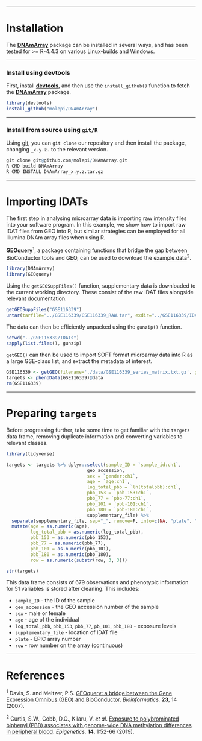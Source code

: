 
***

# Installation #
  
The [**DNAmArray**](https://github.com/molepi/DNAmArray) package can be installed in several ways, and has been tested for >= R-4.4.3 on various Linux-builds and Windows.

***

### Install using **devtools** ###

First, install [**devtools**](https://github.com/hadley/devtools), and then use the `install_github()` function to fetch the [**DNAmArray**](https://github.com/molepi/DNAmArray) package.

```r
library(devtools)
install_github("molepi/DNAmArray")
```

***

### Install from source using `git/R` ###

Using [git](https://git-scm.com/), you can `git clone` our repository and then install the package, changing `_x.y.z.` to the relevant version.

```r
git clone git@github.com/molepi/DNAmArray.git
R CMD build DNAmArray
R CMD INSTALL DNAmArray_x.y.z.tar.gz
```

***

# Importing IDATs #

The first step in analysing microarray data is importing raw intensity files into your software program. In this example, we show how to import raw IDAT files from GEO into R, but similar strategies can be employed for all Illumina DNAm array files when using R. 

[**GEOquery**](https://bioconductor.org/packages/release/bioc/html/GEOquery.html)<sup>1</sup>, a package containing functions that bridge the gap between [BioConductor](https://www.bioconductor.org) tools and [GEO](https://www.ncbi.nlm.nih.gov/geo/), can be used to download the [example data](https://www.ncbi.nlm.nih.gov/geo/query/acc.cgi?acc=GSE113018)<sup>2</sup>. 

```r
library(DNAmArray)
library(GEOquery)
```

Using the `getGEOSuppFiles()` function, supplementary data is downloaded to the current working directory. These consist of the raw IDAT files alongside relevant documentation. 

```r
getGEOSuppFiles("GSE116339")
untar(tarfile="../GSE116339/GSE116339_RAW.tar", exdir="../GSE116339/IDATs")
```

The data can then be efficiently unpacked using the `gunzip()` function.

```r
setwd("../GSE116339/IDATs")
sapply(list.files(), gunzip)
```

`getGEO()` can then be used to import SOFT format microarray data into R as a large GSE-class list, and extract the metadata of interest. 

```r
GSE116339 <- getGEO(filename='./data/GSE116339_series_matrix.txt.gz', getGPL = FALSE)
targets <- phenoData(GSE116339)@data
rm(GSE116339)
```

***

# Preparing `targets` #

Before progressing further, take some time to get familiar with the `targets` data frame, removing duplicate information and converting variables to relevant classes. 

``` r
library(tidyverse)

targets <- targets %>% dplyr::select(sample_ID = `sample_id:ch1`,
                              geo_accession,
                              sex = `gender:ch1`,
                              age = `age:ch1`,
                              log_total_pbb = `ln(totalpbb):ch1`,
                              pbb_153 = `pbb-153:ch1`,
                              pbb_77 = `pbb-77:ch1`,
                              pbb_101 = `pbb-101:ch1`,
                              pbb_180 = `pbb-180:ch1`,
                              supplementary_file) %>% 
  separate(supplementary_file, sep="_", remove=F, into=c(NA, "plate", "row", NA)) %>% 
  mutate(age = as.numeric(age),
         log_total_pbb = as.numeric(log_total_pbb),
         pbb_153 = as.numeric(pbb_153),
         pbb_77 = as.numeric(pbb_77),
         pbb_101 = as.numeric(pbb_101),
         pbb_180 = as.numeric(pbb_180),
         row = as.numeric(substr(row, 3, 3)))

str(targets)
```

This data frame consists of 679 observations and phenotypic information for 51 variables is stored after cleaning. This includes:

* `sample_ID` - the ID of the sample
* `geo_accession` - the GEO accession number of the sample
* `sex` - male or female
* `age` - age of the individual
* `log_total_pbb`, `pbb_153`, `pbb_77`, `pb_101`, `pbb_180` - exposure levels
* `supplementary_file` - location of IDAT file
* `plate` - EPIC array number
* `row` - row number on the array (continuous)

***

# References #

<sup>1</sup> Davis, S. and Meltzer, P.S. [GEOquery: a bridge between the Gene Expression Omnibus (GEO) and BioConductor](https://doi.org/10.1093/bioinformatics/btm254). <i>Bioinformatics.</i> <b>23</b>, 14 (2007).

<sup>2</sup> Curtis, S.W., Cobb, D.O., Kilaru, V. <i>et al</i>. [Exposure to polybrominated biphenyl (PBB) associates with genome-wide DNA methylation differences in peripheral blood](https://doi.org/10.1080/15592294.2019.1565590). <i>Epigenetics.</i> <b>14</b>, 1:52-66 (2019).


